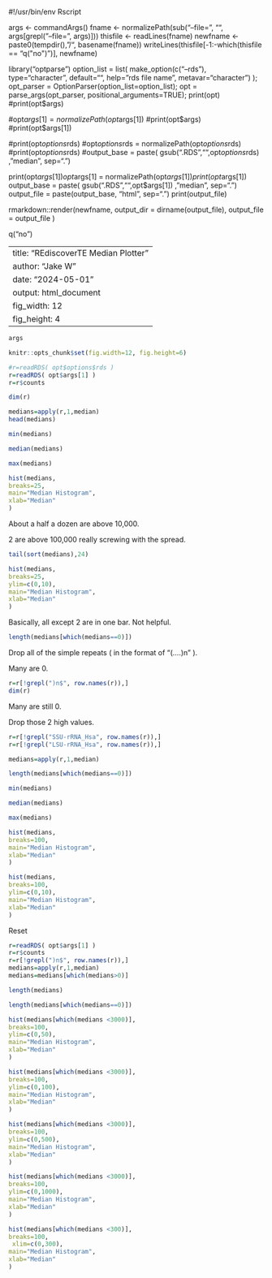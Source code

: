 #!/usr/bin/env Rscript

args <- commandArgs()
fname <- normalizePath(sub("--file=", "", args[grepl("--file=", args)]))
thisfile <- readLines(fname)
newfname <- paste0(tempdir(), "/", basename(fname))
writeLines(thisfile[-1:-which(thisfile == "q(\"no\")")], newfname)


library("optparse")
option_list = list(
	make_option(c("--rds"), type="character", default="", 
		help="rds file name", metavar="character")
); 
opt_parser = OptionParser(option_list=option_list);
opt = parse_args(opt_parser, positional_arguments=TRUE);
print(opt)
#print(opt$args)

#opt$args[1] = normalizePath(opt$args[1])
#print(opt$args)
#print(opt$args[1])

#print(opt$options$rds)
#opt$options$rds = normalizePath(opt$options$rds)
#print(opt$options$rds)
#output_base = paste( gsub(".RDS","",opt$options$rds) , "median", sep=".")

print(opt$args[1])
opt$args[1] = normalizePath(opt$args[1])
print(opt$args[1])
output_base = paste( gsub(".RDS","",opt$args[1]) , "median", sep=".")
output_file = paste(output_base, "html", sep=".")
print(output_file)

rmarkdown::render(newfname, output_dir = dirname(output_file), output_file = output_file )

q("no")




---
title: "REdiscoverTE Median Plotter"
author: "Jake W"
date: "2024-05-01"
output: html_document
fig_width: 12
fig_height: 4
---


```r
args
```


```r
knitr::opts_chunk$set(fig.width=12, fig.height=6) 
```



```r
#r=readRDS( opt$options$rds )
r=readRDS( opt$args[1] )
r=r$counts
```

```r
dim(r)
```


```r
medians=apply(r,1,median)
head(medians)
```


```r
min(medians)
```

```r
median(medians)
```

```r
max(medians)
```


```r
hist(medians,
breaks=25,
main="Median Histogram",
xlab="Median"
)
```



About a half a dozen are above 10,000.

2 are above 100,000 really screwing with the spread.

```r
tail(sort(medians),24)
```



```r
hist(medians,
breaks=25,
ylim=c(0,10),
main="Median Histogram",
xlab="Median"
)
```

Basically, all except 2 are in one bar. Not helpful.


```r

length(medians[which(medians==0)])

```


Drop all of the simple repeats ( in the format of "(....)n" ).

Many are 0.

```r
r=r[!grepl(")n$", row.names(r)),]
dim(r)
```

Many are still 0.

Drop those 2 high values.

```r
r=r[!grepl("SSU-rRNA_Hsa", row.names(r)),]
r=r[!grepl("LSU-rRNA_Hsa", row.names(r)),]
```

```r
medians=apply(r,1,median)
```

```r

length(medians[which(medians==0)])

```


```r
min(medians)
```

```r
median(medians)
```

```r
max(medians)
```



```r
hist(medians,
breaks=100,
main="Median Histogram",
xlab="Median"
)
```


```r
hist(medians,
breaks=100,
ylim=c(0,10),
main="Median Histogram",
xlab="Median"
)
```


Reset

```r
r=readRDS( opt$args[1] )
r=r$counts
r=r[!grepl(")n$", row.names(r)),]
medians=apply(r,1,median)
medians=medians[which(medians>0)]
```



```r

length(medians)

```


```r

length(medians[which(medians==0)])

```


```r
hist(medians[which(medians <3000)],
breaks=100,
ylim=c(0,50),
main="Median Histogram",
xlab="Median"
)
```


```r
hist(medians[which(medians <3000)],
breaks=100,
ylim=c(0,100),
main="Median Histogram",
xlab="Median"
)
```


```r
hist(medians[which(medians <3000)],
breaks=100,
ylim=c(0,500),
main="Median Histogram",
xlab="Median"
)
```


```r
hist(medians[which(medians <3000)],
breaks=100,
ylim=c(0,1000),
main="Median Histogram",
xlab="Median"
)
```

```r
hist(medians[which(medians <300)],
breaks=100,
 xlim=c(0,300),
main="Median Histogram",
xlab="Median"
)
```

